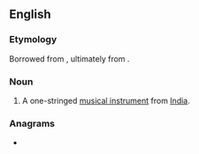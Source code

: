 ==English==
{{wikipedia}}

===Etymology===
Borrowed from {{bor|en|hi|एकतारा|lit=one-string}}, ultimately from {{der|en|fa}}.

===Noun===
{{en-noun}}

# {{lb|en|musical instruments}} A one-stringed [[musical instrument]] from [[India]].

===Anagrams===
* {{anagrams|en|acater|caetra|carate|cerata}}